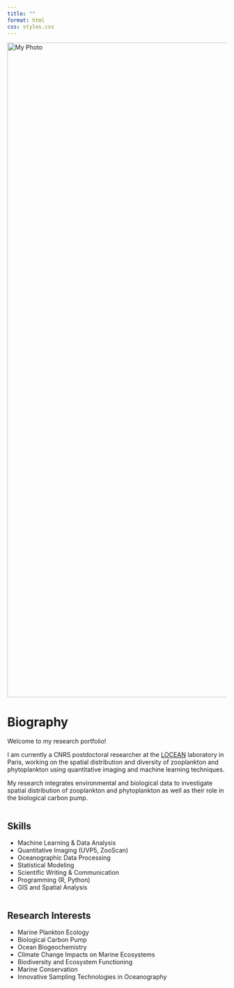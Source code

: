 ```yaml
---
title: ""
format: html
css: styles.css
---
```


<div class="photo-column">

::: container
::: photo
![](images/CV_pic.png){.img-circle alt="My Photo" width="1500"}
:::
:::

</div>

<h1>Biography</h1>

<p>Welcome to my research portfolio!</p>

<p>I am currently a CNRS postdoctoral researcher at the <a href="https://www.locean.ipsl.fr/" target="_blank">LOCEAN</a> laboratory in Paris, working on the spatial distribution and diversity of zooplankton and phytoplankton using quantitative imaging and machine learning techniques.</p>

<p>My research integrates environmental and biological data to investigate spatial distribution of zooplankton and phytoplankton as well as their role in the biological carbon pump.</p>

<div class="two-column-container">

<div class="column">

<h2>Skills</h2>

<ul>

<li>Machine Learning & Data Analysis</li>

<li>Quantitative Imaging (UVP5, ZooScan)</li>

<li>Oceanographic Data Processing</li>

<li>Statistical Modeling</li>

<li>Scientific Writing & Communication</li>

<li>Programming (R, Python)</li>

<li>GIS and Spatial Analysis</li>

</ul>

</div>

<div class="column">

<h2>Research Interests</h2>

<ul>

<li>Marine Plankton Ecology</li>

<li>Biological Carbon Pump</li>

<li>Ocean Biogeochemistry</li>

<li>Climate Change Impacts on Marine Ecosystems</li>

<li>Biodiversity and Ecosystem Functioning</li>

<li>Marine Conservation</li>

<li>Innovative Sampling Technologies in Oceanography</li>

</ul>

</div>

</div>
